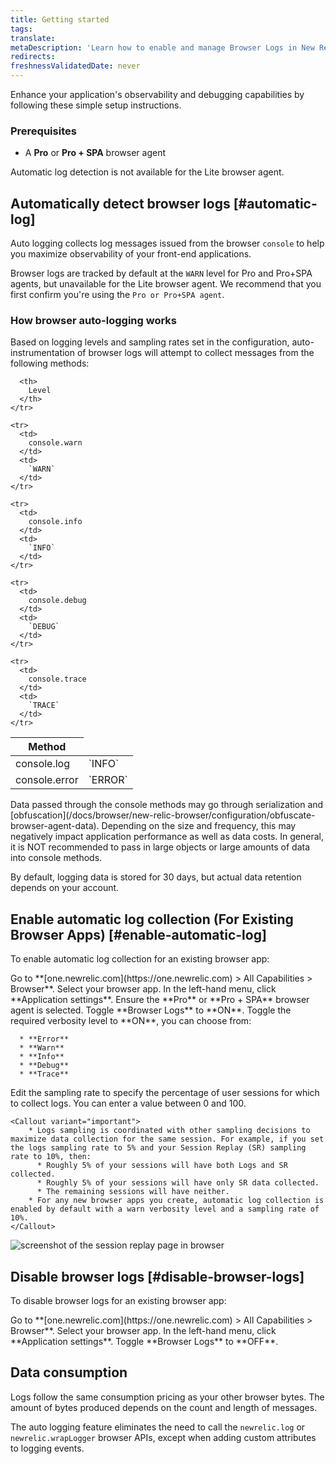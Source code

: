 ```yaml
---
title: Getting started
tags:
translate:
metaDescription: 'Learn how to enable and manage Browser Logs in New Relic, including steps for automatic log collection and how to disable the feature.'
redirects:
freshnessValidatedDate: never
---
```


Enhance your application's observability and debugging capabilities by following these simple setup instructions.

### Prerequisites

* A **Pro** or **Pro + SPA** browser agent

<Callout variant="important">
  Automatic log detection is not available for the Lite browser agent.
</Callout>

## Automatically detect browser logs [#automatic-log]

Auto logging collects log messages issued from the browser `console` to help you maximize observability of your front-end applications.

Browser logs are tracked by default at the `WARN` level for Pro and Pro+SPA agents, but unavailable for the Lite browser agent. We recommend that you first confirm you're using the `Pro or Pro+SPA agent`. 

### How browser auto-logging works 

Based on logging levels and sampling rates set in the configuration, auto-instrumentation of browser logs will attempt to collect messages from the following methods:

<table>
  <thead>
    <tr>
      <th style={{width: "200px"}}>
        Method
      </th>

      <th>
        Level
      </th>
    </tr>
  </thead>

  <tbody>
    <tr>
      <td>
        console.log
      </td>
      <td>
        `INFO`
      </td>
     </tr>
    <tr>
      <td>
        console.error
      </td>
      <td>
        `ERROR`
      </td>
    </tr>

    <tr>
      <td>
        console.warn
      </td>
      <td>
        `WARN`
      </td>
    </tr>

    <tr>
      <td>
        console.info
      </td>
      <td>
        `INFO`
      </td>
    </tr>

    <tr>
      <td>
        console.debug
      </td>
      <td>
        `DEBUG`
      </td>
    </tr>

    <tr>
      <td>
        console.trace
      </td>
      <td>
        `TRACE`
      </td>
    </tr>
  </tbody>
</table>

<Callout variant="important">
  Data passed through the console methods may go through serialization and [obfuscation](/docs/browser/new-relic-browser/configuration/obfuscate-browser-agent-data). Depending on the size and frequency, this may negatively impact application performance as well as data costs. In general, it is NOT recommended to pass in large objects or large amounts of data into console methods.
</Callout>

By default, logging data is stored for 30 days, but actual data retention depends on your account.

## Enable automatic log collection (For Existing Browser Apps) [#enable-automatic-log]

To enable automatic log collection for an existing browser app:

<Steps>

  <Step>
    Go to **[one.newrelic.com](https://one.newrelic.com) > All Capabilities > Browser**.
  </Step>

  <Step>
    Select your browser app.
  </Step>

  <Step>
    In the left-hand menu, click **Application settings**.
  </Step>

  <Step>
    Ensure the **Pro** or **Pro + SPA** browser agent is selected.
  </Step>

  <Step>
    Toggle **Browser Logs** to **ON**.
  </Step>

  <Step>
    Toggle the required verbosity level to **ON**, you can choose from:
    
      * **Error**
      * **Warn**
      * **Info**
      * **Debug**
      * **Trace**
  </Step>

  <Step>
    Edit the sampling rate to specify the percentage of user sessions for which to collect logs. You can enter a value between 0 and 100.
  
    <Callout variant="important">
        * Logs sampling is coordinated with other sampling decisions to maximize data collection for the same session. For example, if you set the logs sampling rate to 5% and your Session Replay (SR) sampling rate to 10%, then:
          * Roughly 5% of your sessions will have both Logs and SR collected.
          * Roughly 5% of your sessions will have only SR data collected.
          * The remaining sessions will have neither.
        * For any new browser apps you create, automatic log collection is enabled by default with a warn verbosity level and a sampling rate of 10%.
    </Callout>
  </Step>
</Steps>

  <img
    title="Session replay"
    alt="screenshot of the session replay page in browser"
    src="/images/browser-logs-overview.webp"
  />

## Disable browser logs [#disable-browser-logs]

To disable browser logs for an existing browser app:

<Steps>

  <Step>
    Go to **[one.newrelic.com](https://one.newrelic.com) > All Capabilities > Browser**.
  </Step>

  <Step>
    Select your browser app.
  </Step>

  <Step>
    In the left-hand menu, click **Application settings**.
  </Step>

  <Step>
    Toggle **Browser Logs** to **OFF**.
  </Step>
</Steps>

## Data consumption 

Logs follow the same consumption pricing as your other browser bytes. The amount of bytes produced depends on the count and length of messages.

The auto logging feature eliminates the need to call the `newrelic.log` or `newrelic.wrapLogger` browser APIs, except when adding custom attributes to logging events.